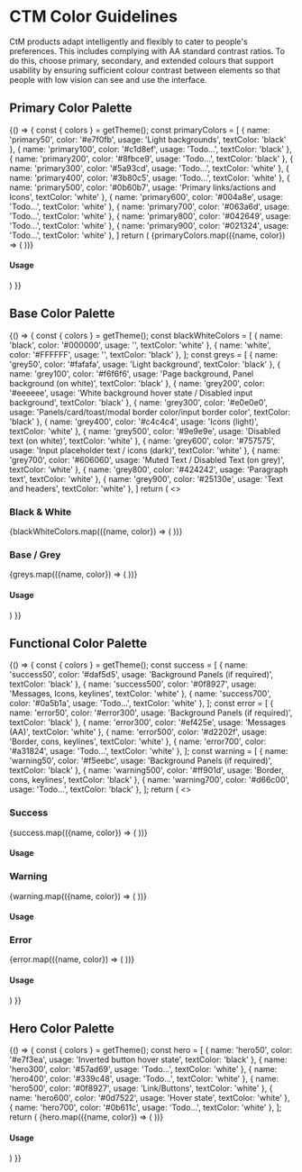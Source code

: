 
<Meta title="Docs|Colors" />

# CTM Color Guidelines

CtM products adapt intelligently and flexibly to cater to people's preferences. This includes complying with AA standard
contrast ratios. To do this, choose primary, secondary, and extended colours that support usability by ensuring
sufficient colour contrast between elements so that people with low vision can see and use the interface.

## Primary Color Palette

<Story name="Primary Color Palette">
  {() => {
    const { colors } = getTheme();
    const primaryColors = [
      {
        name: 'primary50',
        color: '#e7f0fb',
        usage: 'Light backgrounds',
        textColor: 'black'
      },
      {
        name: 'primary100',
        color: '#c1d8ef',
        usage: 'Todo...',
        textColor: 'black'
      },
      {
        name: 'primary200',
        color: '#8fbce9',
        usage: 'Todo...',
        textColor: 'black'
      },
      {
        name: 'primary300',
        color: '#5a93cd',
        usage: 'Todo...',
        textColor: 'white'
      },
      {
        name: 'primary400',
        color: '#3b80c5',
        usage: 'Todo...',
        textColor: 'white'
      },
      {
        name: 'primary500',
        color: '#0b60b7',
        usage: 'Primary links/actions and Icons',
        textColor: 'white'
      },
      {
        name: 'primary600',
        color: '#004a8e',
        usage: 'Todo...',
        textColor: 'white'
      },
      {
        name: 'primary700',
        color: '#063a6d',
        usage: 'Todo...',
        textColor: 'white'
      },
      {
        name: 'primary800',
        color: '#042649',
        usage: 'Todo...',
        textColor: 'white'
      },
      {
        name: 'primary900',
        color: '#021324',
        usage: 'Todo...',
        textColor: 'white'
      },
    ]
    return (
      <Container>
        <Row>
          {primaryColors.map(({name, color}) => (
            <Column md={4} lg={3} sm={6} key={`primary_${name}`}>
              <ColorDisplay name={name} color={color} />
            </Column>
          ))}
        </Row>
        <h4>Usage</h4>
        <Row>
          <Column cols={12}>
            <ColorUsageTable colors={primaryColors} />
          </Column>
        </Row>
      </Container>
    )
  }}
</Story>

## Base Color Palette

<Story name="Base Color Palette">
  {() => {
    const { colors } = getTheme();
    const blackWhiteColors = [
      {
        name: 'black',
        color: '#000000',
        usage: '',
        textColor: 'white'
      },
      {
        name: 'white',
        color: '#FFFFFF',
        usage: '',
        textColor: 'black'
      },
    ];
    const greys = [
      {
        name: 'grey50',
        color: '#fafafa',
        usage: 'Light background',
        textColor: 'black'
      },
      {
        name: 'grey100',
        color: '#f6f6f6',
        usage: 'Page background, Panel background (on white)',
        textColor: 'black'
      },
      {
        name: 'grey200',
        color: '#eeeeee',
        usage: 'White background hover state / Disabled input background',
        textColor: 'black'
      },
      {
        name: 'grey300',
        color: '#e0e0e0',
        usage: 'Panels/card/toast/modal border color/input border color',
        textColor: 'black'
      },
      {
        name: 'grey400',
        color: '#c4c4c4',
        usage: 'Icons (light)',
        textColor: 'white'
      },
      {
        name: 'grey500',
        color: '#9e9e9e',
        usage: 'Disabled text (on white)',
        textColor: 'white'
      },
      {
        name: 'grey600',
        color: '#757575',
        usage: 'Input placeholder text / icons (dark)',
        textColor: 'white'
      },
      {
        name: 'grey700',
        color: '#606060',
        usage: 'Muted Text / Disabled Text (on grey)',
        textColor: 'white'
      },
      {
        name: 'grey800',
        color: '#424242',
        usage: 'Paragraph text',
        textColor: 'white'
      },
      {
        name: 'grey900',
        color: '#25130e',
        usage: 'Text and headers',
        textColor: 'white'
      },
    ]
    return (
      <>
        <Container>
          <Row><h3>Black &amp; White</h3></Row>
          <Row>
            {blackWhiteColors.map(({name, color}) => (
              <Column md={4} lg={3} sm={6} key={`blackWhite_${name}`}>
                <ColorDisplay name={name} color={color} />
              </Column>
            ))}
          </Row>
        </Container>
        <Container>
          <Row><h3>Base / Grey</h3></Row>
          <Row>
            {greys.map(({name, color}) => (
              <Column md={4} lg={3} sm={6} key={`grey_${name}`}>
                <ColorDisplay name={name} color={color} />
              </Column>
            ))}
          </Row>
          <h4>Usage</h4>
          <Row>
            <Column cols={12}>
              <ColorUsageTable colors={greys} />
            </Column>
          </Row>
        </Container>
      </>
    )
  }}
</Story>

## Functional Color Palette

<Story name="Functional Color Palette">
  {() => {
    const { colors } = getTheme();
    const success = [
      {
        name: 'success50',
        color: '#daf5d5',
        usage: 'Background Panels (if required)',
        textColor: 'black'
      },
      {
        name: 'success500',
        color: '#0f8927',
        usage: 'Messages, Icons, keylines',
        textColor: 'white'
      },
      {
        name: 'success700',
        color: '#0a5b1a',
        usage: 'Todo...',
        textColor: 'white'
      },
    ];
    const error = [
      {
        name: 'error50',
        color: '#error300',
        usage: 'Background Panels (if required)',
        textColor: 'black'
      },
      {
        name: 'error300',
        color: '#ef425e',
        usage: 'Messages (AA)',
        textColor: 'white'
      },
      {
        name: 'error500',
        color: '#d2202f',
        usage: 'Border, cons, keylines',
        textColor: 'white'
      },
      {
        name: 'error700',
        color: '#a31824',
        usage: 'Todo...',
        textColor: 'white'
      },
    ];
    const warning = [
      {
        name: 'warning50',
        color: '#f5eebc',
        usage: 'Background Panels (if required)',
        textColor: 'black'
      },
      {
        name: 'warning500',
        color: '#ff901d',
        usage: 'Border, cons, keylines',
        textColor: 'black'
      },
      {
        name: 'warning700',
        color: '#d66c00',
        usage: 'Todo...',
        textColor: 'black'
      },
    ];
    return (
      <>
        <Container>
          <Row><h3>Success</h3></Row>
          <Row>
            {success.map(({name, color}) => (
              <Column md={4} lg={3} sm={6}  key={`success_${name}`}>
                <ColorDisplay name={name} color={color} />
              </Column>
            ))}
          </Row>
          <h4>Usage</h4>
          <Row>
            <Column cols={12}>
              <ColorUsageTable colors={success} />
            </Column>
          </Row>
        </Container>
        <Container>
          <Row><h3>Warning</h3></Row>
          <Row>
            {warning.map(({name, color}) => (
              <Column md={4} lg={3} sm={6}  key={`warning_${name}`}>
                <ColorDisplay name={name} color={color} />
              </Column>
            ))}
          </Row>
          <h4>Usage</h4>
          <Row>
            <Column cols={12}>
              <ColorUsageTable colors={warning} />
            </Column>
          </Row>
        </Container>
        <Container>
          <Row><h3>Error</h3></Row>
          <Row>
            {error.map(({name, color}) => (
              <Column md={4} lg={3} sm={6} key={`error_${name}`}>
                <ColorDisplay name={name} color={color} />
              </Column>
            ))}
          </Row>
          <h4>Usage</h4>
          <Row>
            <Column cols={12}>
              <ColorUsageTable colors={error} />
            </Column>
          </Row>
        </Container>
      </>
    )
  }}
</Story>

## Hero Color Palette

<Story name="Hero Color Palette">
  {() => {
    const { colors } = getTheme();
    const hero = [
      {
        name: 'hero50',
        color: '#e7f3ea',
        usage: 'Inverted button hover state',
        textColor: 'black'
      },
      {
        name: 'hero300',
        color: '#57ad69',
        usage: 'Todo...',
        textColor: 'white'
      },
      {
        name: 'hero400',
        color: '#339c48',
        usage: 'Todo...',
        textColor: 'white'
      },
      {
        name: 'hero500',
        color: '#0f8927',
        usage: 'Link/Buttons',
        textColor: 'white'
      },
      {
        name: 'hero600',
        color: '#0d7522',
        usage: 'Hover state',
        textColor: 'white'
      },
      {
        name: 'hero700',
        color: '#0b611c',
        usage: 'Todo...',
        textColor: 'white'
      },
    ];
    return (
      <Container>
        <Row>
          {hero.map(({name, color}) => (
            <Column md={4} lg={3} sm={6} key={`hero_${name}`}>
              <ColorDisplay name={name} color={color} />
            </Column>
          ))}
        </Row>
        <h4>Usage</h4>
        <Row>
          <Column cols={12}>
            <ColorUsageTable colors={hero} />
          </Column>
        </Row>
      </Container>
    )
  }}
</Story>

